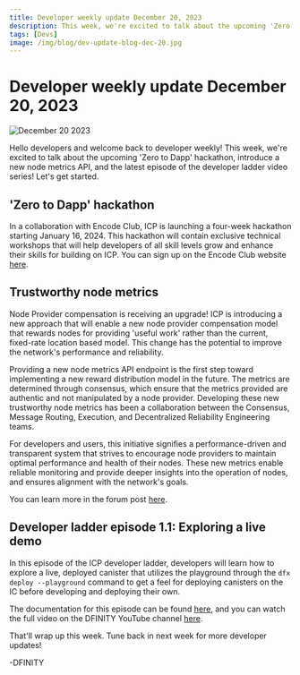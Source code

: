 ```yaml
---
title: Developer weekly update December 20, 2023
description: This week, we're excited to talk about the upcoming 'Zero to Dapp' hackathon, introduce a new node metrics API, and the latest episode of the developer ladder video series!
tags: [Devs]
image: /img/blog/dev-update-blog-dec-20.jpg
---
```


# Developer weekly update December 20, 2023

![December 20 2023](../../static/img/blog/dev-update-blog-dec-20.jpg)

Hello developers and welcome back to developer weekly! This week, we're excited to talk about the upcoming 'Zero to Dapp' hackathon, introduce a new node metrics API, and the latest episode of the developer ladder video series! Let's get started.

## 'Zero to Dapp' hackathon

In a collaboration with Encode Club, ICP is launching a four-week hackathon starting January 16, 2024. This hackathon will contain exclusive technical workshops that will help developers of all skill levels grow and enhance their skills for building on ICP. You can sign up on the Encode Club website [here](https://www.encode.club/zero-to-dapp-hackathon).

## Trustworthy node metrics

Node Provider compensation is receiving an upgrade! ICP is introducing a new approach that will enable a new node provider compensation model that rewards nodes for providing 'useful work' rather than the current, fixed-rate location based model. This change has the potential to improve the network's performance and reliability.

Providing a new node metrics API endpoint is the first step toward implementing a new reward distribution model in the future. The metrics are determined through consensus, which ensure that the metrics provided are authentic and not manipulated by a node provider. Developing these new trustworthy node metrics has been a collaboration between the Consensus, Message Routing, Execution, and Decentralized Reliability Engineering teams.

For developers and users, this initiative signifies a performance-driven and transparent system that strives to encourage node providers to maintain optimal performance and health of their nodes. These new metrics enable reliable monitoring and provide deeper insights into the operation of nodes, and ensures alignment with the network's goals.

You can learn more in the forum post [here](https://forum.dfinity.org/t/trustworthy-node-metrics-for-useful-work/22989).

## Developer ladder episode 1.1: Exploring a live demo

In this episode of the ICP developer ladder, developers will learn how to explore a live, deployed canister that utilizes the playground  through the `dfx deploy --playground` command to get a feel for deploying canisters on the IC before developing and deploying their own.

The documentation for this episode can be found [here](/docs/current/tutorials/developer-liftoff/level-1/1.1-live-demo), and you can watch the full video on the DFINITY YouTube channel [here](https://www.youtube.com/watch?v=-se6Se9z-aM).

That'll wrap up this week. Tune back in next week for more developer updates!

-DFINITY
